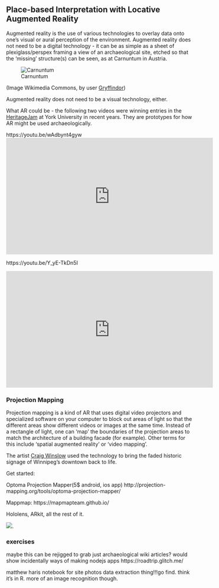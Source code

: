 ## Place-based Interpretation with Locative Augmented Reality

Augmented reality is the use of various technologies to overlay data onto one's visual or aural perception of the environment. Augmented reality does not need to be a digital technology - it can be as simple as a sheet of plexiglass/perspex framing a view of an archaeological site, etched so that the 'missing' structure(s) can be seen, as at Carnuntum in Austria.

![Carnuntum](images/Heidentor_Carnuntum_4487.jpg)

(Image Wikimedia Commons, by user [Gryffindor](https://commons.wikimedia.org/wiki/User:Gryffindor))

Augmented reality does not need to be a visual technology, either. 

What AR could be - the following two videos were winning entries in the [HeritageJam](http://www.heritagejam.org/) at York University in recent years. They are prototypes for how AR might be used archaeologically. 

https://youtu.be/wAdbynt4gyw
<iframe width="560" height="315" src="https://www.youtube.com/embed/wAdbynt4gyw" frameborder="0" allow="autoplay; encrypted-media" allowfullscreen></iframe>


https://youtu.be/Y_yE-TkDn5I

<iframe width="560" height="315" src="https://www.youtube.com/embed/Y_yE-TkDn5I" frameborder="0" allow="autoplay; encrypted-media" allowfullscreen></iframe>

### Projection Mapping

Projection mapping is a kind of AR that uses digital video projectors and specialized software on your computer to block out areas of light so that the different areas show different videos or images at the same time. Instead of a rectangle of light, one can 'map' the boundaries of the projection areas to match the architecture of a building facade (for example). Other terms for this include 'spatial augmented reality' or 'video mapping'.

The artist [Craig Winslow](http://craigwinslow.com/work/lightcapsules/) used the technology to bring the faded historic signage of Winnipeg's downtown back to life. 

Get started:

Optoma Projection Mapper(5$ android, ios app) http://projection-mapping.org/tools/optoma-projection-mapper/

Mappmap: https://mapmapteam.github.io/
 
Hololens, ARkit, all the rest of it.

<img src="http://craigwinslow.com/wp-content/uploads/2016/07/006-Portland-ME_PROMO.gif">.




### exercises

maybe this can be rejigged to grab just archaeological wiki articles? would show incidentally ways of making nodejs apps https://roadtrip.glitch.me/


matthew haris notebook for site photos data extraction thing!!!go find. think it's in R. more of an image recognition though.